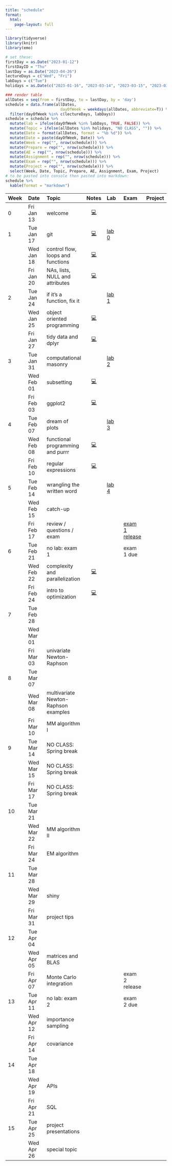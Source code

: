 ```yaml
---
title: "schedule"
format: 
  html: 
    page-layout: full
---
```


```r
library(tidyverse)
library(knitr)
library(emo)
```

```r
# set these:
firstDay = as.Date("2023-01-12")
firstDayID = "Thu"
lastDay = as.Date("2023-04-26")
lectureDays = c("Wed", "Fri")
labDays = c("Tue")
holidays = as.Date(c("2023-01-16", "2023-03-14", "2023-03-15", "2023-03-17"))

### render table
allDates = seq(from = firstDay, to = lastDay, by = 'day')
schedule = data.frame(allDates,
                        dayOfWeek = weekdays(allDates, abbreviate=T)) %>%
  filter(dayOfWeek %in% c(lectureDays, labDays))
schedule = schedule %>%
  mutate(lab = ifelse(dayOfWeek %in% labDays, TRUE, FALSE)) %>%
  mutate(Topic = ifelse(allDates %in% holidays, "NO CLASS", "")) %>%
  mutate(Date = format(allDates, format = "%b %d")) %>%
  mutate(Date = paste(dayOfWeek, Date)) %>%
  mutate(Week = rep("", nrow(schedule))) %>%
  mutate(Prepare = rep("", nrow(schedule))) %>%
  mutate(AE = rep("", nrow(schedule))) %>%
  mutate(Assignment = rep("", nrow(schedule))) %>%
  mutate(Exam = rep("", nrow(schedule))) %>%
  mutate(Project = rep("", nrow(schedule))) %>%
  select(Week, Date, Topic, Prepare, AE, Assignment, Exam, Project)
# to be pasted into console then pasted into markdown:
schedule %>%
  kable(format = "markdown")
```

| Week | Date       | Topic                                  |              Notes              | Lab                      | Exam                                  | Project |
|:----------|:----------|:----------|:---------:|:----------|:----------|:----------|
| 0    | Fri Jan 13 | welcome                                |  [💻](/slides/01-welcome.html)  |                          |                                       |         |
| 1    | Tue Jan 17 | git                                    | [💻](/slides/lab0-welcome.html) | [lab 0](/labs/lab0.html) |                                       |         |
|      | Wed Jan 18 | control flow, loops and functions      |    [💻](/slides/lec02.html)     |                          |                                       |         |
|      | Fri Jan 20 | NAs, lists, NULL and attributes        |    [💻](/slides/lec03.html)     |                          |                                       |         |
| 2    | Tue Jan 24 | if it's a function, fix it             |                                 | [lab 1](/labs/lab1.html) |                                       |         |
|      | Wed Jan 25 | object oriented programming            |    [💻](/slides/lec04.html)     |                          |                                       |         |
|      | Fri Jan 27 | tidy data and dplyr                    |    [💻](/slides/lec05.html)     |                          |                                       |         |
| 3    | Tue Jan 31 | computational masonry                  |                                 | [lab 2](/labs/lab2.html) |                                       |         |
|      | Wed Feb 01 | subsetting                             |    [💻](/slides/lec06.html)     |                          |                                       |         |
|      | Fri Feb 03 | ggplot2                                |    [💻](/slides/lec07.html)     |                          |                                       |         |
| 4    | Tue Feb 07 | dream of plots                         |                                 | [lab 3](/labs/lab3.html) |                                       |         |
|      | Wed Feb 08 | functional programming and purrr       |    [💻](/slides/lec08.html)     |                          |                                       |         |
|      | Fri Feb 10 | regular expressions                    |    [💻](/slides/lec09.html)     |                          |                                       |         |
| 5    | Tue Feb 14 | wrangling the written word             |                                 | [lab 4](/labs/lab4.html) |                                       |         |
|      | Wed Feb 15 | catch-up                               |                                 |                          |                                       |         |
|      | Fri Feb 17 | review / questions / exam              |                                 |                          | [exam 1 release](/exams/exam01.html) |         |
| 6    | Tue Feb 21 | no lab: exam 1                         |                                 |                |   exam 1 due                                    |         |
|      | Wed Feb 22 | complexity and parallelization |  [💻](/slides/lec10.html)                                |                          |                                       |         |
|      | Fri Feb 24 | intro to optimization          |  [💻](/slides/lec11.html)                                |                          |                                       |         |
| 7    | Tue Feb 28 |                                        |                                 |                          |                                       |         |
|      | Wed Mar 01 |                  |                                 |                          |                                       |         |
|      | Fri Mar 03 | univariate Newton-Raphson              |                                 |                          |                                       |         |
| 8    | Tue Mar 07 |                                        |                                 |                          |                                       |         |
|      | Wed Mar 08 | multivariate Newton-Raphson examples   |                                 |                          |                                       |         |
|      | Fri Mar 10 | MM algorithm I                         |                                 |                          |                                       |         |
| 9    | Tue Mar 14 | NO CLASS: Spring break                 |                                 |                          |                                       |         |
|      | Wed Mar 15 | NO CLASS: Spring break                 |                                 |                          |                                       |         |
|      | Fri Mar 17 | NO CLASS: Spring break                 |                                 |                          |                                       |         |
| 10   | Tue Mar 21 |                                        |                                 |                          |                                       |         |
|      | Wed Mar 22 | MM algorithm II                        |                                 |                          |                                       |         |
|      | Fri Mar 24 | EM algorithm                           |                                 |                          |                                       |         |
| 11   | Tue Mar 28 |                                        |                                 |                          |                                       |         |
|      | Wed Mar 29 | shiny                                  |                                 |                          |                                       |         |
|      | Fri Mar 31 | project tips                           |                                 |                          |                                      |         |
| 12   | Tue Apr 04 |                                       |                                 |                          |                                       |         |
|      | Wed Apr 05 | matrices and BLAS                      |                                 |                          |                                       |         |
|      | Fri Apr 07 | Monte Carlo integration                |                                 |                          |      exam 2 release                                  |         |
| 13   | Tue Apr 11 |     no lab: exam 2                                   |                                 |                          |     exam 2 due                                  |         |
|      | Wed Apr 12 | importance sampling                    |                                 |                          |                                       |         |
|      | Fri Apr 14 | covariance                             |                                 |                          |                                       |         |
| 14   | Tue Apr 18 |                                        |                                 |                          |                                       |         |
|      | Wed Apr 19 | APIs                                   |                                 |                          |                                       |         |
|      | Fri Apr 21 | SQL                                    |                                 |                          |                                       |         |
| 15   | Tue Apr 25 | project presentations                  |                                 |                          |                                       |         |
|      | Wed Apr 26 | special topic                          |                                 |                          |                                       |         |
